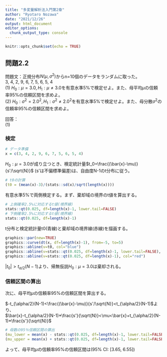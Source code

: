 ```yaml
---
title: "多変量解析法入門第2章"
author: "Ryotaro Nozawa"
date: "2021/12/26"
output: html_document
editor_options: 
  chunk_output_type: console
---
```


```r
knitr::opts_chunk$set(echo = TRUE)
```

## 問題2.2

問題文：正規分布$N(\mu, \sigma^2)$からn=10個のデータをランダムに取った。  
3, 4, 2, 9, 6, 7, 5, 6, 5, 4  
(1) $H_0:\mu=3.0, H_1:\mu≠3.0$を有意水準5%で検定せよ。また、母平均$\mu$の信頼率95%の信頼区間を求めよ。  
(2) $H_0:\sigma^2=2.0^2, H_1:\sigma^2≠2.0^2$を有意水準5%で検定せよ。また、母分散$\sigma^2$の信頼率95%の信頼区間を求めよ。  

回答：  
(1)  
  
### 検定 

```r
# データ準備
x = c(3, 4, 2, 9, 6, 7, 5, 6, 5, 4)
```

$H_0:\mu=3.0$が成り立つとき、検定統計量$t_0=\frac{(\bar{x}-\mu)}{s'/\sqrt{N}}$ (s'は不偏標準偏差)は、自由度N-1のt分布に従う。

```r
# t0の計算
(t0 = (mean(x)-3)/(stats::sd(x)/sqrt(length(x))))
```

有意水準5%で両側検定する。まず、棄却域の境界のt値を算出する。

```r
# 上側確率2.5%に対応するt値(境界線)
stats::qt(0.025, df=length(x)-1, lower.tail=FALSE)
# 下側確率2.5%に対応するt値(境界線) 
stats::qt(0.025, df=length(x)-1)
```

t分布と検定統計量t0(青線)と棄却域の境界線(赤線)を描画する。

```r
graphics::par(new=TRUE)
graphics::curve(dt(x, df=length(x)-1), from=-5, to=5)
graphics::abline(v=t0, col="blue")
graphics::abline(v=stats::qt(0.025, df=length(x)-1, lower.tail=FALSE), col="red")
graphics::abline(v=stats::qt(0.025, df=length(x)-1), col="red")
```

$|t_0|>t_{\alpha/2}(N-1)$より、帰無仮説$H_0:\mu=3.0$は棄却される。  


### 信頼区間の算出  
次に、母平均$\mu$の信頼率95%の信頼区間を算出する。  
  
$-t_{\alpha/2}(N-1)<\frac{(\bar{x}-\mu)}{s'/\sqrt{N}}<t_{\alpha/2}(N-1)$より、  
$\bar{x}-t_{\alpha/2}(N-1)*\frac{s'}{\sqrt{N}}<\mu<\bar{x}+t_{\alpha/2}(N-1)*\frac{s'}{\sqrt{N}}$

```r
# 母数の95％信頼区間の算出
(mu_lower = mean(x) - stats::qt(0.025, df=length(x)-1, lower.tail=FALSE) * stats::sd(x)/sqrt(length(x)))
(mu_upper = mean(x) + stats::qt(0.025, df=length(x)-1, lower.tail=FALSE) * stats::sd(x)/sqrt(length(x)))
```

よって、母平均$\mu$の信頼率95%の信頼区間は(95% CI: [3.65, 6.55])


